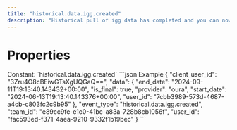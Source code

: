 ```yaml
---
title: "historical.data.igg.created"
description: "Historical pull of igg data has completed and you can now pull data for this resource."
---
```

# Properties
<ResponseField name="event_type" type="const string" required="true">
Constant: `historical.data.igg.created`
</ResponseField>
<ResponseField name="team_id" type="string" required="true">
</ResponseField>
<ResponseField name="user_id" type="string" required="true">
</ResponseField>
<ResponseField name="client_user_id" type="string" required="true">
</ResponseField>
<ResponseField name="data" type="HistoricalDataCreated" required="true">
<Expandable title="HistoricalDataCreated" defaultOpen="true">
<ResponseField name="user_id" type="string" required="true">
</ResponseField>
<ResponseField name="start_date" type="string" required="true">
</ResponseField>
<ResponseField name="end_date" type="string" required="true">
</ResponseField>
<ResponseField name="is_final" type="boolean" required="true">
</ResponseField>
<ResponseField name="provider" type="string" required="true">
</ResponseField>
</Expandable>
</ResponseField>
<ResponseExample>
```json Example
{
  "client_user_id": "3Zru4O8cBEiwGTsXgUQGaQ==",
  "data": {
    "end_date": "2024-09-11T19:13:40.143432+00:00",
    "is_final": true,
    "provider": "oura",
    "start_date": "2024-06-13T19:13:40.143376+00:00",
    "user_id": "7cbb3989-573d-4687-a4cb-c803fc2c9b95"
  },
  "event_type": "historical.data.igg.created",
  "team_id": "e89cc9fe-e1c0-41bc-a83a-728b8cb1056f",
  "user_id": "fac593ed-f371-4aea-9210-9332f1b19bec"
}
```
</ResponseExample>
